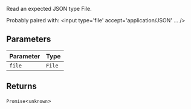 Read an expected JSON type File.

Probably paired with:
<input type='file' accept='application/JSON' ... />

## Parameters

| Parameter | Type   |
| --------- | ------ |
| `file`    | `File` |

## Returns

`Promise`\<`unknown`\>
